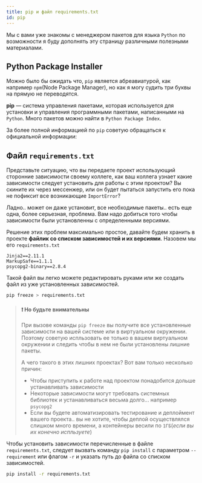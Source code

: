 ```yaml
---
title: pip и файл requirements.txt
id: pip
---
```



Мы с вами уже знакомы с менеджером пакетов для языка `Python` по возможности я буду дополнять эту страницу различными полезными материалами.

## Python Package Installer

Можно было бы ожидать что, `pip` является абреавиатурой, как например `npm`(Node Package Manager), но как я могу судить три буквы на прямую не переводятся.

**pip** — система управления пакетами, которая используется для установки и управления программными пакетами, написанными на `Python`. Много пакетов можно найти в `Python Package Index`.

<Link
  title="Python Package Index"
  href="https://pypi.org/"
  image="https://pypi.org/static/images/logo-large.72ad8bf1.svg"
/>

За более полной информацией по `pip` советую обращаться к официальной информации:

<Link
  title="The Python Package Installer"
  href="https://pip.pypa.io/en/stable/#"
/>

## Файл `requirements.txt`

Представьте ситуацию, что вы передаете проект использующий сторонние зависимости своему коллеге, как ваш коллега узнает какие зависимости следует установить для работы с этим проектом? Вы скините их через мессенжер, или он будет пытаться запустить его пока не пофиксит все возникающие `ImportError`?

Ладно.. может он даже установит, все необходимые пакеты.. есть еще одна, более серьезная, проблема. Вам надо добиться того чтобы зависимости были установленны с определенными версиями.

Решение этих проблем максимально простое, давайте будем хранить в проекте **файлик со списком зависимостей и их версиями**. Назовем мы его `requirements.txt`

```requirements
Jinja2==2.11.1
MarkupSafe==1.1.1
psycopg2-binary==2.8.4
```

Такой файл вы легко можете редактировать руками или же создать файл из уже установленных зависимостей.

```bash
pip freeze > requirements.txt
```

> #### ❗️ Но будьте внимательны
>
> При вызове команды `pip freeze` вы получите все установленные зависимости на вашей системе или в виртуальном окружении. Поэтому советую испльзовать ее только в вашем виртуальном окружении и следить чтобы в нем не были установлены лишние пакеты.
>
> А чего такого в этих лишних проектах? Вот вам только несколько причин:
>
> - Чтобы приступить к работе над проектом понадобится дольше устанавливать зависимости
> - Некоторые зависимости могут требовать системных библиотек и устанавливаться весьма долго... например `psycopg2`
> - Если вы будете автоматизировать тестирование и деплоймент вашего проекта.. вы не хотите, чтобы деплой осуществлялся слишком много времени, а контейнеры весили по `1ГБ`(_если вы их конечно испльзуете_)

Чтобы установить зависимости перечисленные в файле `requirements.txt`, следует вызвать команду `pip install` с параметром `--requirement` или флагом `-r` и указать путь до файла со списком зависимостей.

```bash
pip install -r requirements.txt
```
